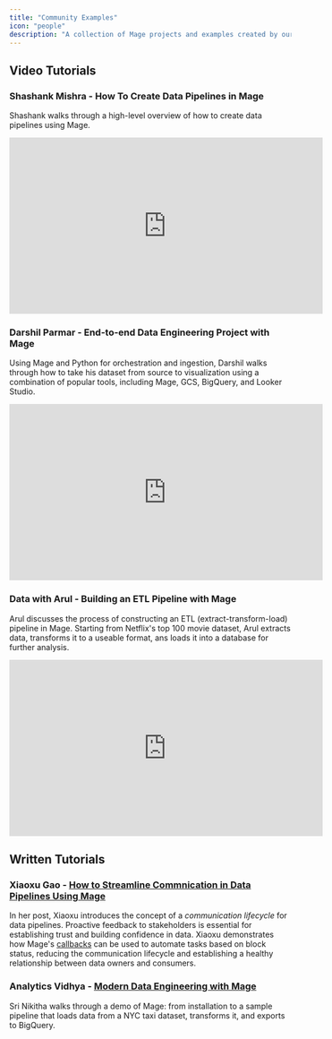 ```yaml
---
title: "Community Examples"
icon: "people"
description: "A collection of Mage projects and examples created by our community."
---
```


## Video Tutorials

### Shashank Mishra - How To Create Data Pipelines in Mage

Shashank walks through a high-level overview of how to create data pipelines using Mage. 

<iframe
  width="560"
  height="315"
  src="https://www.youtube.com/embed/wk9PLudonbg"
  title="YouTube video player"
  frameborder="0"
  allow="accelerometer; autoplay; clipboard-write; encrypted-media; gyroscope; picture-in-picture"
  allowfullscreen
></iframe>

### Darshil Parmar - End-to-end Data Engineering Project with Mage

Using Mage and Python for orchestration and ingestion, Darshil walks through how to take his dataset from source to visualization using a combination of popular tools, including Mage, GCS, BigQuery, and Looker Studio.

<iframe
  width="560"
  height="315"
  src="https://www.youtube.com/embed/WpQECq5Hx9g"
  title="YouTube video player"
  frameborder="0"
  allow="accelerometer; autoplay; clipboard-write; encrypted-media; gyroscope; picture-in-picture"
  allowfullscreen
></iframe>

### Data with Arul - Building an ETL Pipeline with Mage

Arul discusses the process of constructing an ETL (extract-transform-load) pipeline in Mage. Starting from Netflix's top 100 movie dataset, Arul extracts data, transforms it to a useable format, ans loads it into a database for further analysis.

<iframe
  width="560"
  height="315"
  src="https://www.youtube.com/embed/Jvr4Jm97rxY"
  title="YouTube video player"
  frameborder="0"
  allow="accelerometer; autoplay; clipboard-write; encrypted-media; gyroscope; picture-in-picture"
  allowfullscreen
></iframe>

## Written Tutorials

### Xiaoxu Gao - [How to Streamline Commnication in Data Pipelines Using Mage](https://medium.com/@xiaoxugao/1ab2a885dd73)

In her post, Xiaoxu introduces the concept of a _communication lifecycle_ for data pipelines. Proactive feedback to stakeholders is essential for establishing trust and building confidence in data. Xiaoxu demonstrates how Mage's [callbacks](/development/blocks/callbacks/overview#adding-a-callback-to-your-block) can be used to automate tasks based on block status, reducing the communication lifecycle and establishing a healthy relationship between data owners and consumers.

### Analytics Vidhya - [Modern Data Engineering with Mage](https://www.analyticsvidhya.com/blog/2023/06/modern-data-engineering-with-mage-empowering-efficient-data-processing/)

Sri Nikitha walks through a demo of Mage: from installation to a sample pipeline that loads data from a NYC taxi dataset, transforms it, and exports to BigQuery. 
